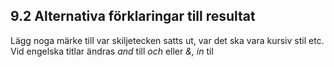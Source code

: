 ## 9.2 Alternativa förklaringar till resultat

Lägg noga märke till var skiljetecken satts ut, var det ska vara kursiv stil etc. Vid engelska titlar ändras *and* till *och* eller *&, in* til


